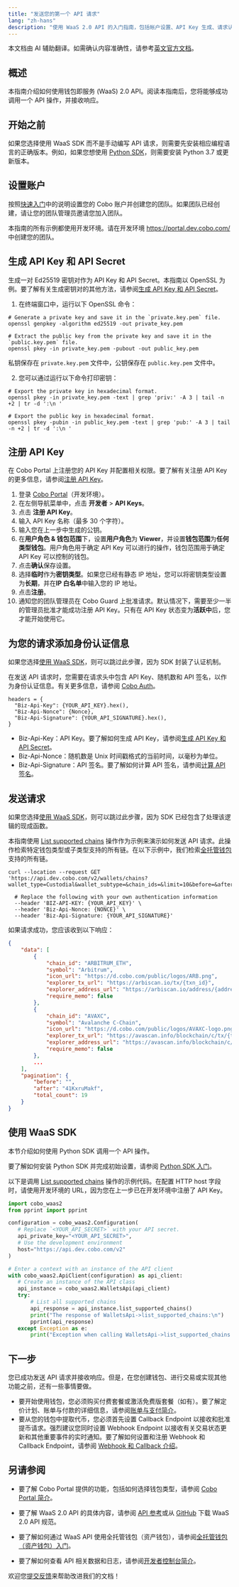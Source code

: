 ```yaml
---
title: "发送您的第一个 API 请求"
lang: "zh-hans"
description: "使用 WaaS 2.0 API 的入门指南，包括帐户设置、API Key 生成、请求认证和发送 API 请求。"
---
```

<Note>本文档由 AI 辅助翻译。如需确认内容准确性，请参考[英文官方文档](https://www.cobo.com/developers/v2/guides/overview/introduction)。</Note>

## 概述

本指南介绍如何使用钱包即服务 (WaaS) 2.0 API。阅读本指南后，您将能够成功调用一个 API 操作，并接收响应。

## 开始之前

如果您选择使用 WaaS SDK 而不是手动编写 API 请求，则需要先安装相应编程语言的正确版本。例如，如果您想使用 [Python SDK](/v2_cn/developer-tools/quickstart-python)，则需要安装 Python 3.7 或更新版本。

## 设置账户

按照[快速入门](https://manuals.cobo.com/zh/portal/quick-start-guide)中的说明设置您的 Cobo 账户并创建您的团队。如果团队已经创建，请让您的团队管理员邀请您加入团队。

<Note>本指南的所有示例都使用开发环境。请在开发环境 https://portal.dev.cobo.com/ 中创建您的团队。</Note>

## 生成 API Key 和 API Secret

生成一对 Ed25519 密钥对作为 API Key 和 API Secret。本指南以 OpenSSL 为例。要了解有关生成密钥对的其他方法，请参阅[生成 API Key 和 API Secret](/v2_cn/guides/overview/cobo-auth#generate-an-api-key-and-an-api-secret)。

1. 在终端窗口中，运行以下 OpenSSL 命令：

```shell
# Generate a private key and save it in the `private.key.pem` file.
openssl genpkey -algorithm ed25519 -out private_key.pem

# Extract the public key from the private key and save it in the `public.key.pem` file.
openssl pkey -in private_key.pem -pubout -out public_key.pem
```

私钥保存在 `private.key.pem` 文件中，公钥保存在 `public.key.pem` 文件中。

2. 您可以通过运行以下命令打印密钥：

```shell
# Export the private key in hexadecimal format.
openssl pkey -in private_key.pem -text | grep 'priv:' -A 3 | tail -n +2 | tr -d ':\n '

# Export the public key in hexadecimal format.
openssl pkey -pubin -in public_key.pem -text | grep 'pub:' -A 3 | tail -n +2 | tr -d ':\n '
```

## 注册 API Key

在 Cobo Portal 上注册您的 API Key 并配置相关权限。要了解有关注册 API Key 的更多信息，请参阅[注册 API Key](https://manuals.cobo.com/zh/portal/developer-console/create-api-key)。

1. 登录 [Cobo Portal](https://portal.dev.cobo.com/login)（开发环境）。
2. 在左侧导航菜单中，点击 **开发者** > **API Keys**。
3. 点击 **注册 API Key**。
4. 输入 API Key 名称（最多 30 个字符）。
5. 输入您在上一步中生成的公钥。
6. 在**用户角色 & 钱包范围**下，设置**用户角色**为 **Viewer**，并设置**钱包范围**为**任何类型钱包**。用户角色用于确定 API Key 可以进行的操作，钱包范围用于确定 API Key 可以控制的钱包。
7. 点击**确认**保存设置。
8. 选择**临时**作为**密钥类型**。<Note>如果您已经有静态 IP 地址，您可以将密钥类型设置为**长期**，并在**IP 白名单**中输入您的 IP 地址。</Note>
9. 点击**注册**。
10. 通知您的团队管理员在 Cobo Guard 上批准请求。默认情况下，需要至少一半的管理员批准才能成功注册 API Key。只有在 API Key 状态变为**活跃中**后，您才能开始使用它。

## 为您的请求添加身份认证信息

<Note>如果您选择[使用 WaaS SDK](/v2_cn/developer-tools/quickstart-python)，则可以跳过此步骤，因为 SDK 封装了认证机制。</Note>

在发送 API 请求时，您需要在请求头中包含 API Key、随机数和 API 签名，以作为身份认证信息。有关更多信息，请参阅 [Cobo Auth](/v2_cn/guides/overview/cobo-auth)。

```
headers = {
  "Biz-Api-Key": {YOUR_API_KEY}.hex(),
  "Biz-Api-Nonce": {Nonce},
  "Biz-Api-Signature": {YOUR_API_SIGNATURE}.hex(),
}
```

- Biz-Api-Key：API Key。要了解如何生成 API Key，请参阅[生成 API Key 和 API Secret](/v2_cn/guides/overview/cobo-auth#generate-an-api-key-and-an-api-secret)。
- Biz-Api-Nonce：随机数是 Unix 时间戳格式的当前时间，以毫秒为单位。
- Biz-Api-Signature：API 签名。要了解如何计算 API 签名，请参阅[计算 API 签名](/v2_cn/guides/overview/cobo-auth#calculate-the-api-signature)。

## 发送请求

<Note>如果您选择[使用 WaaS SDK](/v2_cn/developer-tools/quickstart-python)，则可以跳过此步骤，因为 SDK 已经包含了处理该逻辑的现成函数。</Note>

本指南使用 [List supported chains](/v2/api-references/wallets/list-supported-chains) 操作作为示例来演示如何发送 API 请求。此操作检索特定钱包类型或子类型支持的所有链。在以下示例中，我们检索[全托管钱包](https://manuals.cobo.com/zh/portal/custodial-wallets/introduction)支持的所有链。

```shell
curl --location --request GET 'https://api.dev.cobo.com/v2/wallets/chains?wallet_type=Custodial&wallet_subtype=&chain_ids=&limit=10&before=&after='
  
  # Replace the following with your own authentication information
  --header 'BIZ-API-KEY: {YOUR_API_KEY}' \
  --header 'Biz-Api-Nonce: {NONCE}' \
  --header 'Biz-Api-Signature: {YOUR_API_SIGNATURE}'

```

如果请求成功，您应该收到以下响应：

```JSON
{
    "data": [
        {
            "chain_id": "ARBITRUM_ETH",
            "symbol": "Arbitrum",
            "icon_url": "https://d.cobo.com/public/logos/ARB.png",
            "explorer_tx_url": "https://arbiscan.io/tx/{txn_id}",
            "explorer_address_url": "https://arbiscan.io/address/{address}",
            "require_memo": false
        },
        {
            "chain_id": "AVAXC",
            "symbol": "Avalanche C-Chain",
            "icon_url": "https://d.cobo.com/public/logos/AVAXC-logo.png",
            "explorer_tx_url": "https://avascan.info/blockchain/c/tx/{txn_id}",
            "explorer_address_url": "https://avascan.info/blockchain/c/address/{address}",
            "require_memo": false
        },
        ...
    ],
    "pagination": {
        "before": "",
        "after": "41KxruMakf",
        "total_count": 19
    }
}
```

## 使用 WaaS SDK

本节介绍如何使用 Python SDK 调用一个 API 操作。

要了解如何安装 Python SDK 并完成初始设置，请参阅 [Python SDK 入门](/v2_cn/developer-tools/quickstart-python)。

以下是调用 [List supported chains](/v2/api-references/wallets/list-supported-chains) 操作的示例代码。在配置 HTTP host 字段时，请使用开发环境的 URL，因为您在上一步已在开发环境中注册了 API Key。

```python
import cobo_waas2
from pprint import pprint

configuration = cobo_waas2.Configuration(
   # Replace `<YOUR_API_SECRET>` with your API secret.
   api_private_key="<YOUR_API_SECRET>",
   # Use the development environment 
   host="https://api.dev.cobo.com/v2"
)

# Enter a context with an instance of the API client
with cobo_waas2.ApiClient(configuration) as api_client:
   # Create an instance of the API class
   api_instance = cobo_waas2.WalletsApi(api_client)
   try:
       # List all supported chains
       api_response = api_instance.list_supported_chains()
       print("The response of WalletsApi->list_supported_chains:\n")
       pprint(api_response)
   except Exception as e:
       print("Exception when calling WalletsApi->list_supported_chains: %s\n" % e)

```

## 下一步

您已成功发送 API 请求并接收响应。但是，在您创建钱包、进行交易或实现其他功能之前，还有一些事情要做。

- 要开始使用钱包，您必须购买付费套餐或激活免费版套餐（如有）。要了解定价计划、账单与付款的详细信息，请参阅[账单与支付简介](https://manuals.cobo.com/zh/portal/bills-and-payments/introduction)。
- 要从您的钱包中提取代币，您必须首先设置 Callback Endpoint 以接收和批准提币请求。强烈建议您同时设置 Webhook Endpoint 以接收有关交易状态更新和其他重要事件的实时通知。要了解如何设置和注册 Webhook 和 Callback Endpoint，请参阅 [Webhook 和 Callback 介绍](/v2_cn/guides/webhooks-callbacks/introduction)。

## 另请参阅

- 要了解 Cobo Portal 提供的功能，包括如何选择钱包类型，请参阅 [Cobo Portal 简介](https://manuals.cobo.com/zh/portal/introduction)。

- 要了解 WaaS 2.0 API 的具体内容，请参阅 [API 参考](/v2/api-references)或从 [GitHub](https://github.com/CoboGlobal/developer-site/blob/master/v2/cobo_waas2_openapi_spec/dev_openapi.yaml) 下载 WaaS 2.0 API 规范。

- 要了解如何通过 WaaS API 使用全托管钱包（资产钱包），请参阅[全托管钱包（资产钱包）入门](/v2_cn/guides/custodial-wallets/get-started-asset-wallets)。

- 要了解如何查看 API 相关数据和日志，请参阅[开发者控制台简介](https://manuals.cobo.com/zh/portal/developer-console/introduction)。

<Tip>欢迎您[提交反馈](https://forms.zohopublic.com/cobo/form/DocumentFeedbackForm/formperma/QvLOhxJv1_JMsJ-1dleZ8Itb_7rzN-LtgvsDdxosoVI)来帮助改进我们的文档！</Tip>